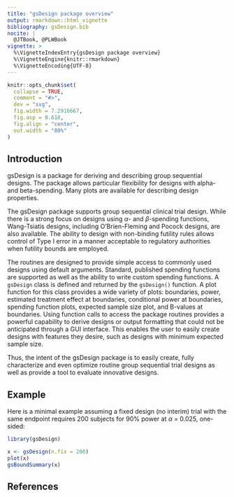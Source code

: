 ```yaml
---
title: "gsDesign package overview"
output: rmarkdown::html_vignette
bibliography: gsDesign.bib
nocite: |
  @JTBook, @PLWBook
vignette: >
  %\VignetteIndexEntry{gsDesign package overview}
  %\VignetteEngine{knitr::rmarkdown}
  %\VignetteEncoding{UTF-8}
---
```


```r
knitr::opts_chunk$set(
  collapse = TRUE,
  comment = "#>",
  dev = "svg",
  fig.width = 7.2916667,
  fig.asp = 0.618,
  fig.align = "center",
  out.width = "80%"
)
```

## Introduction

gsDesign is a package for deriving and describing group sequential designs.
The package allows particular flexibility for designs with alpha- and
beta-spending. Many plots are available for describing design properties.

The gsDesign package supports group sequential
clinical trial design.  While there is a strong focus on designs using
$\alpha$- and $\beta$-spending functions, Wang-Tsiatis
designs, including O'Brien-Fleming and Pocock designs, are also available.
The ability to design with non-binding futility rules allows control of Type
I error in a manner acceptable to regulatory authorities when futility
bounds are employed.

The routines are designed to provide simple access to commonly used designs
using default arguments.  Standard, published spending functions are
supported as well as the ability to write custom spending functions.
A `gsDesign` class is defined and returned by the `gsDesign()`
function.  A plot function for this class provides a wide variety of plots:
boundaries, power, estimated treatment effect at boundaries, conditional
power at boundaries, spending function plots, expected sample size plot, and
B-values at boundaries. Using function calls to access the package routines
provides a powerful capability to derive designs or output formatting that
could not be anticipated through a GUI interface.  This enables the user to
easily create designs with features they desire, such as designs with
minimum expected sample size.

Thus, the intent of the gsDesign package is to easily create, fully
characterize and even optimize routine group sequential trial designs as
well as provide a tool to evaluate innovative designs.

## Example

Here is a minimal example assuming a fixed design (no interim) trial
with the same endpoint requires 200 subjects for 90% power at
$\alpha$ = 0.025, one-sided:

```r
library(gsDesign)

x <- gsDesign(n.fix = 200)
plot(x)
gsBoundSummary(x)
```

## References

